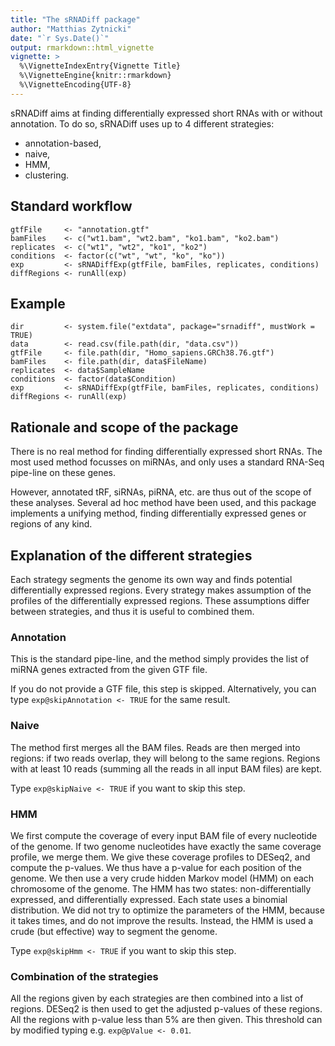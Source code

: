```yaml
---
title: "The sRNADiff package"
author: "Matthias Zytnicki"
date: "`r Sys.Date()`"
output: rmarkdown::html_vignette
vignette: >
  %\VignetteIndexEntry{Vignette Title}
  %\VignetteEngine{knitr::rmarkdown}
  %\VignetteEncoding{UTF-8}
---
```


sRNADiff aims at finding differentially expressed short RNAs with or without
annotation.  To do so, sRNADiff uses up to 4 different strategies:

- annotation-based,
- naive,
- HMM,
- clustering.

## Standard workflow

    gtfFile     <- "annotation.gtf"
    bamFiles    <- c("wt1.bam", "wt2.bam", "ko1.bam", "ko2.bam")
    replicates  <- c("wt1", "wt2", "ko1", "ko2")
    conditions  <- factor(c("wt", "wt", "ko", "ko"))
    exp         <- sRNADiffExp(gtfFile, bamFiles, replicates, conditions)
    diffRegions <- runAll(exp)
    
    
## Example

    dir         <- system.file("extdata", package="srnadiff", mustWork = TRUE)
    data        <- read.csv(file.path(dir, "data.csv"))
    gtfFile     <- file.path(dir, "Homo_sapiens.GRCh38.76.gtf")
    bamFiles    <- file.path(dir, data$FileName)
    replicates  <- data$SampleName
    conditions  <- factor(data$Condition)
    exp         <- sRNADiffExp(gtfFile, bamFiles, replicates, conditions)
    diffRegions <- runAll(exp)


## Rationale and scope of the package

There is no real method for finding differentially expressed short RNAs.  The
most used method focusses on miRNAs, and only uses a standard RNA-Seq pipe-line
on these genes.

However, annotated tRF, siRNAs, piRNA, etc. are thus out of the scope of these
analyses.  Several ad hoc method have been used, and this package implements a
unifying method, finding differentially expressed genes or regions of any kind.


## Explanation of the different strategies

Each strategy segments the genome its own way and finds potential differentially
expressed regions.
Every strategy makes assumption of the profiles of the differentially expressed
regions.
These assumptions differ between strategies, and thus it is useful to combined
them.

### Annotation

This is the standard pipe-line, and the method simply provides the list of miRNA
genes extracted from the given GTF file.

If you do not provide a GTF file, this step is skipped.  Alternatively, you can
type `exp@skipAnnotation <- TRUE` for the same result.

### Naive

The method first merges all the BAM files.  Reads are then merged into regions:
if two reads overlap, they will belong to the same regions.  Regions with at
least 10 reads (summing all the reads in all input BAM files) are kept.

Type `exp@skipNaive <- TRUE` if you want to skip this step.


### HMM

We first compute the coverage of every input BAM file of every nucleotide of the
genome.
If two genome nucleotides have exactly the same coverage profile, we merge them.
We give these coverage profiles to DESeq2, and compute the p-values.
We thus have a p-value for each position of the genome.
We then use a very crude hidden Markov model (HMM) on each chromosome of the
genome.
The HMM has two states: non-differentially expressed, and differentially
expressed.
Each state uses a binomial distribution.
We did not try to optimize the parameters of the HMM, because it takes times,
and do not improve the results.
Instead, the HMM is used a crude (but effective) way to segment the genome.

Type `exp@skipHmm <- TRUE` if you want to skip this step.

### Combination of the strategies

All the regions given by each strategies are then combined into a list of
regions.
DESeq2 is then used to get the adjusted p-values of these regions.
All the regions with p-value less than 5% are then given.
This threshold can by modified typing e.g. `exp@pValue <- 0.01`.

